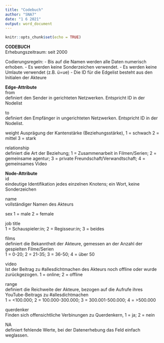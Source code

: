 ---
title: "Codebuch"
author: "SNA7"
date: "1 6 2021"
output: word_document
---

```{r setup, include=FALSE}
knitr::opts_chunk$set(echo = TRUE)
```

__CODEBUCH__										
Erhebungszeitraum: seit 2000
		
Codierungsregeln:
-   Bis auf die Namen werden alle Daten numerisch erhoben.
-   Es werden keine Sonderzeichen verwendet.
-   Es werden keine Umlaute verwendet (z.B. ü=ue)
-   Die ID für die Edgelist besteht aus den Initialen der Akteure

__Edge-Attribute__											
from	
definiert den Sender in gerichteten Netzwerken. 
Entspricht ID in der Nodelist										

to 	
definiert den Empfänger in ungerichteten Netzwerken. 
Entspricht ID in der Nodelist.										

weight
Ausprägung der Kantenstärke (Beziehungsstärke), 
1 =	schwach
2 = mittel
3 = stark

relationship	
definiert die Art der Beziehung; 
1 = Zusammenarbeit in Filmen/Serien; 
2 = gemeinsame agentur; 
3 = private Freundschaft/Verwandtschaft; 
4 = gemeinsames Video										
											
__Node-Attribute__											
id	
eindeutige Identifikation jedes einzelnen Knotens; 
ein Wort, 
keine Sonderzeichen										

name	
vollständiger Namen des Akteurs										

sex	
1 = male 
2 = female

job title	
1 = Schauspieler:in; 
2 = Regisseur:in; 
3 = beides

films	
definiert die Bekanntheit der Akteure, gemessen an der Anzahl der gespielten Filme/Serien						
1 = 0-20; 
2 = 21-35; 
3 = 36-50;
4 = über 50			


video	
Ist der Beitrag zu #allesdichtmachen des Akteurs noch offline oder wurde zurückgezogen. 
1 = online; 
2 = offline		

range	
definiert die Reichweite der Akteure, bezogen auf die Aufrufe ihres YouTube-Beitrags zu #allesdichtmachen						
1 = <100.000; 
2 = 100.000-300.000;
3 = 300.001-500.000;
4 = >500.000				

querdenker	
Finden sich offensichtliche Verbinungen zu Querdenkern, 
1 = ja; 
2 = nein										
											
											
NA	
definiert fehlende Werte, bei der Datenerhebung das Feld einfach weglassen.										
											
